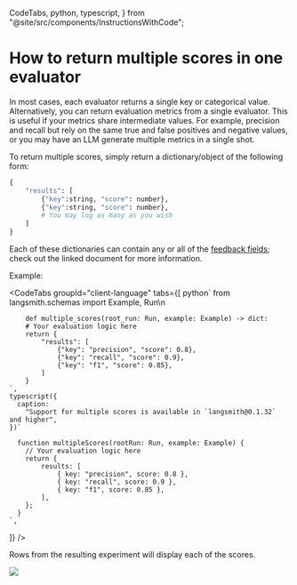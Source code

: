   CodeTabs,
  python,
  typescript,
} from "@site/src/components/InstructionsWithCode";

# How to return multiple scores in one evaluator

In most cases, each evaluator returns a single key or categorical value. Alternatively, you can return evaluation metrics from a single evaluator. This is useful if your metrics share intermediate values. For example, precision and recall but rely on the same true and false positives and negative values, or you may have an LLM generate multiple metrics in a single shot.

To return multiple scores, simply return a dictionary/object of the following form:

```python
{
    "results": [
        {"key":string, "score": number},
        {"key":string, "score": number},
        # You may log as many as you wish
    ]
}
```

Each of these dictionaries can contain any or all of the [feedback fields](/reference/data_formats/feedback_data_format); check out the linked document for more information.

Example:

<CodeTabs
  groupId="client-language"
  tabs={[
    python`
        from langsmith.schemas import Example, Run\n

        def multiple_scores(root_run: Run, example: Example) -> dict:
        # Your evaluation logic here
        return {
            "results": [
                {"key": "precision", "score": 0.8},
                {"key": "recall", "score": 0.9},
                {"key": "f1", "score": 0.85},
            ]
        }
    `,
    typescript({
      caption:
        "Support for multiple scores is available in `langsmith@0.1.32` and higher",
    })`
      
      function multipleScores(rootRun: Run, example: Example) {
        // Your evaluation logic here
        return {
            results: [
                { key: "precision", score: 0.8 },
                { key: "recall", score: 0.9 },
                { key: "f1", score: 0.85 },
            ],
        };
      }
    `,
  ]}
/>

Rows from the resulting experiment will display each of the scores.

![](../evaluation/static/multiple_scores.png)